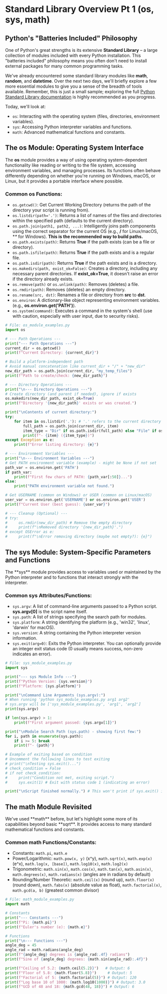 # Standard Library Overview Pt 1 (os, sys, math)

## Python's "Batteries Included" Philosophy
<section id="python-batteries-included-philosophy"></section>

One of Python's great strengths is its extensive **Standard Library** – a large collection of modules included with every Python installation. This "batteries included" philosophy means you often don't need to install external packages for many common programming tasks.

We've already encountered some standard library modules like **math**, **random**, and **datetime**. Over the next two days, we'll briefly explore a few more essential modules to give you a sense of the breadth of tools available. Remember, this is just a small sample; exploring the full [Python Standard Library documentation](https://docs.python.org/3/library/index.html) is highly recommended as you progress.

Today, we'll look at:

*   `os`: Interacting with the operating system (files, directories, environment variables).
*   `sys`: Accessing Python interpreter variables and functions.
*   `math`: Advanced mathematical functions and constants.

## The **os** Module: Operating System Interface
<section id="the-os-module-operating-system-interface"></section>

The **os** module provides a way of using operating system-dependent functionality like reading or writing to the file system, accessing environment variables, and managing processes. Its functions often behave differently depending on whether you're running on Windows, macOS, or Linux, but it provides a portable interface where possible.

### Common **os** Functions:

*   `os.getcwd()`: Get Current Working Directory (returns the path of the directory your script is running from).
*   `os.listdir(path='.')`: Returns a list of names of the files and directories within the specified path (defaults to the current directory).
*   `os.path.join(path1, path2, ...)`: Intelligently joins path components using the correct separator for the current OS (e.g., **/** for Linux/macOS, **\** for Windows). **This is the recommended way to build paths.**
*   `os.path.exists(path)`: Returns **True** if the path exists (can be a file or directory).
*   `os.path.isfile(path)`: Returns **True** if the path exists and is a regular file.
*   `os.path.isdir(path)`: Returns **True** if the path exists and is a directory.
*   `os.makedirs(path, exist_ok=False)`: Creates a directory, including any necessary parent directories. If **exist_ok=True**, it doesn't raise an error if the directory already exists.
*   `os.remove(path)` or `os.unlink(path)`: Removes (deletes) a file.
*   `os.rmdir(path)`: Removes (deletes) an empty directory.
*   `os.rename(src, dst)`: Renames a file or directory from **src** to **dst**.
*   `os.environ`: A dictionary-like object representing environment variables. (e.g., **os.environ.get('PATH')**).
*   `os.system(command)`: Executes a command in the system's shell (use with caution, especially with user input, due to security risks).

```python
# File: os_module_examples.py
import os

# --- Path Operations ---
print("--- Path Operations ---")
current_dir = os.getcwd()
print(f"Current Directory: {current_dir}")

# Build a platform-independent path
# Avoid manual concatenation like current_dir + "/" + "new_dir"
new_dir_path = os.path.join(current_dir, "my_temp_files")
print(f"Path to create/check: {new_dir_path}")

# --- Directory Operations ---
print("\n--- Directory Operations ---")
# Create directory (and parent if needed), ignore if exists
os.makedirs(new_dir_path, exist_ok=True)
print(f"Directory '{new_dir_path}' exists or was created.")

print("\nContents of current directory:")
try:
    for item in os.listdir('.'): # '.' refers to the current directory
        full_path = os.path.join(current_dir, item)
        item_type = "Dir" if os.path.isdir(full_path) else "File" if os.path.isfile(full_path) else "Other"
        print(f"- {item} ({item_type})")
except Exception as e:
    print(f"Error listing directory: {e}")

# --- Environment Variables ---
print("\n--- Environment Variables ---")
# Get PATH environment variable (example) - might be None if not set
path_var = os.environ.get('PATH')
if path_var:
    print(f"First few chars of PATH: {path_var[:50]}...")
else:
    print("PATH environment variable not found.")

# Get USERNAME (common on Windows) or USER (common on Linux/macOS)
user_var = os.environ.get('USERNAME') or os.environ.get('USER')
print(f"Current User (best guess): {user_var}")

# --- Cleanup (Optional) ---
# try:
#     os.rmdir(new_dir_path) # Remove the empty directory
#     print(f"\nRemoved directory '{new_dir_path}'.")
# except OSError as e:
#     print(f"\nError removing directory (maybe not empty?): {e}")        
```

## The **sys** Module: System-Specific Parameters and Functions
<section id="the-sys-module-system-specific-parameters-and-functions"></section>
The **sys** module provides access to variables used or maintained by the Python interpreter and to functions that interact strongly with the interpreter.

### Common **sys** Attributes/Functions:


*   `sys.argv`: A list of command-line arguments passed to a Python script. **sys.argv[0]** is the script name itself.
*   `sys.path`: A list of strings specifying the search path for modules.
*   `sys.platform`: A string identifying the platform (e.g., 'win32', 'linux', 'darwin' for macOS).
*   `sys.version`: A string containing the Python interpreter version information.
*   `sys.exit(arg=0)`: Exits the Python interpreter. You can optionally provide an integer exit status code (0 usually means success, non-zero indicates an error).

```python
# File: sys_module_examples.py
import sys

print("--- sys Module Info ---")
print(f"Python Version: {sys.version}")
print(f"Platform: {sys.platform}")

print("\nCommand Line Arguments (sys.argv):")
# When running 'python sys_module_examples.py arg1 arg2'
# sys.argv will be ['sys_module_examples.py', 'arg1', 'arg2']
print(sys.argv)

if len(sys.argv) > 1:
    print(f"First argument passed: {sys.argv[1]}")

print("\nModule Search Path (sys.path) - showing first few:")
for i, path in enumerate(sys.path):
    if i >= 5: break
    print(f"- {path}")

# Example of exiting based on condition
# Uncomment the following lines to test exiting
# print("\nTesting sys.exit()...")
# check_condition = False
# if not check_condition:
#     print("Condition not met, exiting script.")
#     sys.exit(1) # Exit with status code 1 (indicating an error)

print("\nScript finished normally.") # This won't print if sys.exit() is called
```

## The **math** Module Revisited
<section id="the-math-module-revisited"></section>
We've used **math** before, but let's highlight some more of its capabilities beyond basic **sqrt**. It provides access to many standard mathematical functions and constants.

### Common **math** Functions/Constants:

*   Constants: `math.pi`, `math.e`
*   Power/Logarithmic: `math.pow(x, y)` (x^y), `math.sqrt(x)`, `math.exp(x)` (e^x), `math.log(x, [base])`, `math.log10(x)`, `math.log2(x)`
*   Trigonometric: `math.sin(x)`, `math.cos(x)`, `math.tan(x)`, `math.asin(x)`, `math.degrees(x)`, `math.radians(x)` (angles are in radians by default)
*   Rounding/Number Theoretic: `math.ceil(x)` (round up), `math.floor(x)` (round down), `math.fabs(x)` (absolute value as float), `math.factorial(x)`, `math.gcd(a, b)` (greatest common divisor)

```python
# File: math_module_examples.py
import math

# Constants
print("--- Constants ---")
print(f"Pi: {math.pi}")
print(f"Euler's number (e): {math.e}")

# Functions
print("\n--- Functions ---")
angle_deg = 45
angle_rad = math.radians(angle_deg)
print(f"{angle_deg} degrees is {angle_rad:.4f} radians")
print(f"Sine of {angle_deg} degrees: {math.sin(angle_rad):.4f}")

print(f"Ceiling of 5.2: {math.ceil(5.2)}")   # Output: 6
print(f"Floor of 5.8: {math.floor(5.8)}")     # Output: 5
print(f"Factorial of 5: {math.factorial(5)}") # Output: 120
print(f"Log base 10 of 1000: {math.log10(1000)}") # Output: 3.0
print(f"GCD of 48 and 18: {math.gcd(48, 18)}") # Output: 6          
```


<Quiz questions={pythonQuiz} />

